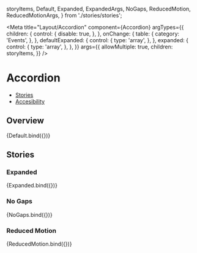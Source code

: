 
  storyItems,
  Default,
  Expanded,
  ExpandedArgs,
  NoGaps,
  ReducedMotion,
  ReducedMotionArgs,
} from './stories/stories';

<Meta
  title="Layout/Accordion"
  component={Accordion}
  argTypes={{
    children: {
      control: {
        disable: true,
      },
    },
    onChange: {
      table: {
        category: 'Events',
      },
    },
    defaultExpanded: {
      control: {
        type: 'array',
      },
    },
    expanded: {
      control: {
        type: 'array',
      },
    },
  }}
  args={{
    allowMultiple: true,
    children: storyItems,
  }}
/>

# Accordion

- [Stories](#stories)
- [Accesibility](#accessibility)

## Overview

<Canvas>
  <Story name="Default">{Default.bind({})}</Story>
</Canvas>

<ArgsTable story="Default" />

## Stories

### Expanded

<Canvas>
  <Story name="Expanded" args={{...ExpandedArgs}}>
    {Expanded.bind({})}
  </Story>
</Canvas>

### No Gaps

<Canvas>
  <Story name="NoGaps">{NoGaps.bind({})}</Story>
</Canvas>

### Reduced Motion

<Canvas>
  <Story name="ReducedMotion" args={{...ReducedMotionArgs}}>
    {ReducedMotion.bind({})}
  </Story>
</Canvas>

<AccordionA11y />

